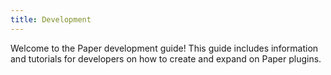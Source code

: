 ```yaml
---
title: Development
---
```



Welcome to the Paper development guide! This guide includes information and tutorials for developers
on how to create and expand on Paper plugins.

<PageCards />

